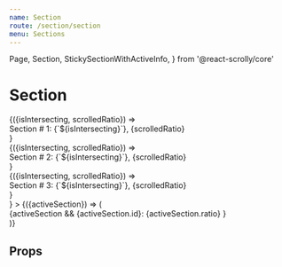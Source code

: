 ```yaml
---
name: Section
route: /section/section
menu: Sections
---
```


  Page,
  Section,
  StickySectionWithActiveInfo,
} from '@react-scrolly/core'


# Section
<Playground>
  <div style={{ width: '100%', background: 'linear-gradient(135deg, #f5f7fa 0%, #c3cfe2 100%)' }}>
    <Page>
      <StickySectionWithActiveInfo
        renderNonSticky={
          <>
            <Section trackingId="section1" style={sectionStyle}>
              {({isIntersecting, scrolledRatio}) => <div>Section # 1: {`${isIntersecting}`}, {scrolledRatio}</div>}
            </Section>
            <Section trackingId="section2" style={sectionStyle}>
              {({isIntersecting, scrolledRatio}) => <div>Section # 2: {`${isIntersecting}`}, {scrolledRatio}</div>}
            </Section>
            <Section trackingId="section3" style={sectionStyle}>
              {({isIntersecting, scrolledRatio}) => <div>Section # 3: {`${isIntersecting}`}, {scrolledRatio}</div>}
            </Section>
          </>
        }
      >
        {({activeSection}) => (
          <div style={{
              width: '50%',
              height: '100%',
              margin: '0 auto',
              background: 'linear-gradient(to right, #43e97b 0%, #38f9d7 100%)',
              display: 'flex',
              justifyContent: 'center',
              alignContent: 'center',
              flexDirection: 'column',
            }}
          >
            {activeSection &&
              <span>{activeSection.id}: {activeSection.ratio}</span>
            }
          </div>
        )}
      </StickySectionWithActiveInfo>
    </Page>
  </div>
</Playground>


## Props

<Props of={Section} />
